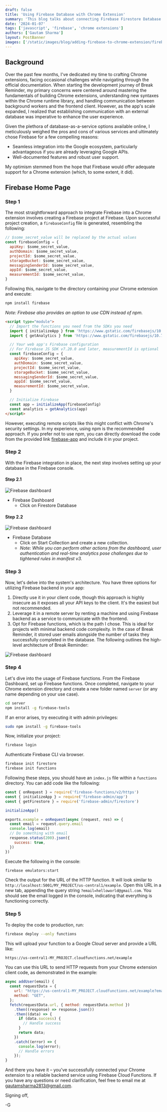 ```yaml
---
draft: false
title: 'Using Firebase Database with Chrome Extension'
summary: 'This blog talks about connecting Firebase Firestore Database to your chrome extension'
date: '2024-01-07'
tags: ['javascript', 'firebase', 'chrome extensions']
authors: ['Gautam Sharma']
layout: PostBanner
images: ['/static/images/blog/adding-firebase-to-chrome-extension/firebase_page.png']
---
```


## Background

Over the past few months, I've dedicated my time to crafting Chrome extensions, facing occasional challenges while navigating through the official documentation. When starting the development journey of Break Reminder, my primary concerns were centered around mastering the fundamentals of building Chrome extensions, understanding new syntaxes within the Chrome runtime library, and handling communication between background workers and the frontend client. However, as the app's scale expanded, I realized that establishing communication with an external database was imperative to enhance the user experience.

Given the plethora of database-as-a-service options available online, I meticulously weighed the pros and cons of various services and ultimately chose Firebase for a few compelling reasons:

- Seamless integration into the Google ecosystem, particularly advantageous if you are already leveraging Google APIs.
- Well-documented features and robust user support.

My optimism stemmed from the hope that Firebase would offer adequate support for a Chrome extension (which, to some extent, it did).

## Firebase Home Page

### Step 1

The most straightforward approach to integrate Firebase into a Chrome extension involves creating a Firebase project at Firebase. Upon successful project creation, a `firebaseConfig` file is generated, resembling the following:

```javascript
// $some_secret_value will be replaced by the actual values
const firebaseConfig = {
  apiKey: $some_secret_value,
  authDomain: $some_secret_value,
  projectId: $some_secret_value,
  storageBucket: $some_secret_value,
  messagingSenderId: $some_secret_value,
  appId: $some_secret_value,
  measurementId: $some_secret_value,
}
```

Following this, navigate to the directory containing your Chrome extension and execute:

```bash
npm install firebase
```

_Note: Firebase also provides an option to use CDN instead of npm._

```html
<script type="module">
  // Import the functions you need from the SDKs you need
  import { initializeApp } from 'https://www.gstatic.com/firebasejs/10.7.1/firebase-app.js'
  import { getAnalytics } from 'https://www.gstatic.com/firebasejs/10.7.1/firebase-analytics.js'

  // Your web app's Firebase configuration
  // For Firebase JS SDK v7.20.0 and later, measurementId is optional
  const firebaseConfig = {
    apiKey: $some_secret_value,
    authDomain: $some_secret_value,
    projectId: $some_secret_value,
    storageBucket: $some_secret_value,
    messagingSenderId: $some_secret_value,
    appId: $some_secret_value,
    measurementId: $some_secret_value,
  }

  // Initialize Firebase
  const app = initializeApp(firebaseConfig)
  const analytics = getAnalytics(app)
</script>
```

However, executing remote scripts like this might conflict with Chrome's security settings. In my experience, using npm is the recommended approach. If you prefer not to use npm, you can directly download the code from the provided link [firebase-app](https://www.gstatic.com/firebasejs/10.7.1/firebase-app.js) and include it in your project.

### Step 2

With the Firebase integration in place, the next step involves setting up your database in the Firebase console.

#### Step 2.1

![Firebase dashboard](/static/images/blog/adding-firebase-to-chrome-extension/firebase_dashboard.png)

- Firebase Dashboard
  - Click on Firestore Database

#### Step 2.2

![Firebase dashboard](/static/images/blog/adding-firebase-to-chrome-extension/firebase_database.png)

- Firebase Database
  - Click on Start Collection and create a new collection.
  - _Note: While you can perform other actions from the dashboard, user authentication and real-time analytics pose challenges due to tightened rules in manifest v3._

### Step 3

Now, let's delve into the system's architecture. You have three options for utilizing Firebase backend in your app:

1. Directly use it in your client code, though this approach is highly insecure as it exposes all your API keys to the client. It's the easiest but not recommended.
2. Leverage it in a remote server by renting a machine and using Firebase backend as a service to communicate with the frontend.
3. Opt for Firebase functions, which is the path I chose. This is ideal for projects with minimal backend code complexity. In the case of Break Reminder, it stored user emails alongside the number of tasks they successfully completed in the database. The following outlines the high-level architecture of Break Reminder:

![Firebase dashboard](/static/images/blog/adding-firebase-to-chrome-extension/br_architecture.png)

### Step 4

Let's dive into the usage of Firebase functions. From the Firebase Dashboard, set up Firebase functions. Once completed, navigate to your Chrome extension directory and create a new folder named `server` (or any name depending on your use case).

```bash
cd server
npm install -g firebase-tools
```

If an error arises, try executing it with admin privileges:

```bash
sudo npm install -g firebase-tools
```

Now, initialize your project:

```bash
firebase login
```

Authenticate Firebase CLI via browser.

```bash
firebase init firestore
firebase init functions
```

Following these steps, you should have an `index.js` file within a `functions` directory. You can add code like the following:

```javascript
const { onRequest } = require('firebase-functions/v2/https')
const { initializeApp } = require('firebase-admin/app')
const { getFirestore } = require('firebase-admin/firestore')

initializeApp()

exports.example = onRequest(async (request, res) => {
  const email = request.query.email
  console.log(email)
  // Do something with email
  response.status(200).json({
    success: true,
  })
})
```

Execute the following in the console:

```bash
firebase emulators:start
```

Check the output for the URL of the HTTP function. It will look similar to `http://localhost:5001/MY_PROJECT/us-central1/example`. Open this URL in a new tab, appending the query string `?email=helloworld@gmail.com`. You should see the email logged in the console, indicating that everything is functioning correctly.

### Step 5

To deploy the code to production, run:

```bash
firebase deploy --only functions
```

This will upload your function to a Google Cloud server and provide a URL like:

```bash
https://us-central1-MY_PROJECT.cloudfunctions.net/example
```

You can use this URL to send HTTP requests from your Chrome extension client code, as demonstrated in the example:

```javascript
async addUser(email) {
  const requestData = {
    url: "https://us-central1-MY_PROJECT.cloudfunctions.net/example?email=helloworld@gmail.com",
    method: "GET",
  };
  fetch(requestData.url, { method: requestData.method })
    .then((response) => response.json())
    .then((data) => {
      if (data.success) {
        // Handle success
      }
      return data;
    })
    .catch((error) => {
      console.log(error);
      // Handle errors
    });
}
```

And there you have it – you've successfully connected your Chrome extension to a reliable backend service using Firebase Cloud Functions. If you have any questions or need clarification, feel free to email me at [gautamsharma2813@gmail.com](mailto:gautamsharma2813@gmail.com).

Signing off,

-G
